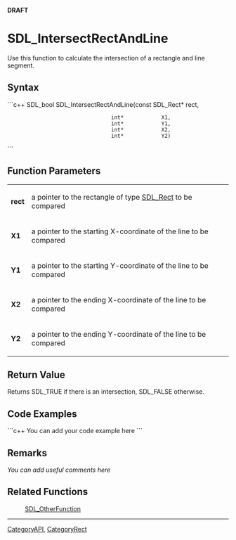<!-- pragma section-numbers off -->
<!-- pragma disable-camelcase -->
'''DRAFT'''

= SDL_IntersectRectAndLine =
Use this function to calculate the intersection of a rectangle and line segment.


== Syntax ==
```c++
SDL_bool SDL_IntersectRectAndLine(const SDL_Rect* rect,
                                  int*            X1,
                                  int*            Y1,
                                  int*            X2,
                                  int*            Y2)
```

== Function Parameters ==
{|
|'''rect'''
|a pointer to the rectangle of type [[SDL_Rect]] to be compared
|-
|'''X1'''
|a pointer to the starting X-coordinate of the line to be compared
|-
|'''Y1'''
|a pointer to the starting Y-coordinate of the line to be compared
|-
|'''X2'''
|a pointer to the ending X-coordinate of the line to be compared
|-
|'''Y2'''
|a pointer to the ending Y-coordinate of the line to be compared
|}

== Return Value ==
Returns SDL_TRUE if there is an intersection, SDL_FALSE otherwise.

== Code Examples ==
```c++
You can add your code example here
```

== Remarks ==
''You can add useful comments here''

== Related Functions ==
:[[SDL_OtherFunction]]

----
[[CategoryAPI]], [[CategoryRect]]
